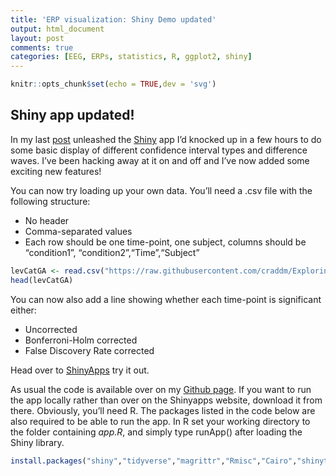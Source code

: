 ```yaml
---
title: 'ERP visualization: Shiny Demo updated'
output: html_document
layout: post
comments: true
categories: [EEG, ERPs, statistics, R, ggplot2, shiny]
---
```


```r
knitr::opts_chunk$set(echo = TRUE,dev = 'svg')
```

## Shiny app updated!

In my last [post](https://craddm.github.io/blog/2016/12/07/ERP-ShinyApp) unleashed the [Shiny](http://www.shinyapps.io/) app I'd knocked up in a few hours to do some basic display of different confidence interval types and difference waves. I've been hacking away at it on and off and I've now added some exciting new features!

You can now try loading up your own data. You'll need a .csv file with the following structure:

* No header
* Comma-separated values
* Each row should be one time-point, one subject, columns should be "condition1", "condition2","Time","Subject"

```r
levCatGA <- read.csv("https://raw.githubusercontent.com/craddm/ExploringERPs/master/levCatObjNon.csv",header = FALSE)
head(levCatGA)
```

You can now also add a line showing whether each time-point is significant either:

* Uncorrected
* Bonferroni-Holm corrected
* False Discovery Rate corrected


Head over to [ShinyApps](https://craddm.shinyapps.io/ERPdemo) try it out.

As usual the code is available over on my [Github page](https://github.com/craddm/ERPdemo). If you want to run the app locally rather than over on the Shinyapps website, download it from there. Obviously, you'll need R. The packages listed in the code below are also required to be able to run the app. In R set your working directory to the folder containing *app.R*, and simply type runApp() after loading the Shiny library.

```r
install.packages("shiny","tidyverse","magrittr","Rmisc","Cairo","shinythemes")
```


